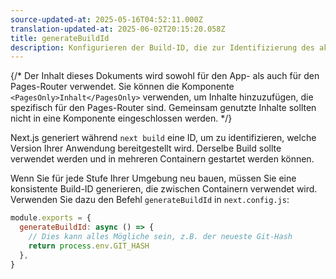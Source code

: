 ```yaml
---
source-updated-at: 2025-05-16T04:52:11.000Z
translation-updated-at: 2025-06-02T20:15:20.058Z
title: generateBuildId
description: Konfigurieren der Build-ID, die zur Identifizierung des aktuellen Builds verwendet wird, in dem Ihre Anwendung bereitgestellt wird.
---
```


{/* Der Inhalt dieses Dokuments wird sowohl für den App- als auch für den Pages-Router verwendet. Sie können die Komponente `<PagesOnly>Inhalt</PagesOnly>` verwenden, um Inhalte hinzuzufügen, die spezifisch für den Pages-Router sind. Gemeinsam genutzte Inhalte sollten nicht in eine Komponente eingeschlossen werden. */}

Next.js generiert während `next build` eine ID, um zu identifizieren, welche Version Ihrer Anwendung bereitgestellt wird. Derselbe Build sollte verwendet werden und in mehreren Containern gestartet werden können.

Wenn Sie für jede Stufe Ihrer Umgebung neu bauen, müssen Sie eine konsistente Build-ID generieren, die zwischen Containern verwendet wird. Verwenden Sie dazu den Befehl `generateBuildId` in `next.config.js`:

```jsx filename="next.config.js"
module.exports = {
  generateBuildId: async () => {
    // Dies kann alles Mögliche sein, z.B. der neueste Git-Hash
    return process.env.GIT_HASH
  },
}
```